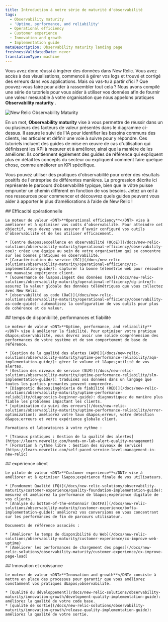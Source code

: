 ```yaml
---
title: Introduction à notre série de maturité d'observabilité
tags:
  - Observability maturity
  - 'Uptime, performance, and reliability'
  - Operational efficiency
  - Customer experience
  - Innovation and growth
  - Implementation guide
metaDescription: Observability maturity landing page
freshnessValidatedDate: never
translationType: machine
---
```


Vous avez donc réussi à ingérer des données dans New Relic. Vous avez accès à des visualisations, commencé à gérer vos logs et trouvé et corrigé des erreurs dans vos applications. Mais où vas-tu à partir d&apos;ici ? Que pouvez-vous faire pour aider à rassembler tout cela ? Nous avons compilé une série de tutoriels pour vous aider à utiliser vos données afin de fournir une valeur mesurable à votre organisation que nous appelons pratiques <DNT>**Observability maturity**</DNT> .

<img title="New Relic Observability Maturity" alt="New Relic Observability Maturity" src="/images/observability-maturity_diagram_oma-v-drivers.webp" />

En un mot, <DNT>**Observability maturity**</DNT> vise à vous permettre de réussir dans un ou plusieurs des facteurs de valeur présentés dans le diagramme ci-dessus. Il assure le suivi de l&apos;IA pour identifier les besoins communs des clients, les articuler et définir une voie à suivre pour y répondre. Ces tutoriels incluent des guides de mise en œuvre de cas d&apos;utilisation qui définissent les KPI à mesurer et à améliorer, ainsi que la manière de les améliorer. Ils contiennent également des guides de référence qui expliquent plus en détail les concepts du secteur ou expliquent comment faire quelque chose, comme améliorer un KPI spécifique.

Vous pouvez utiliser des pratiques d&apos;observabilité pour créer des résultats positifs de l&apos;entreprise de différentes manières. La progression décrite ici représente le parcours d’observabilité typique, bien que le vôtre puisse emprunter un chemin différent en fonction de vos besoins. Jetez un œil à nos ressources pour commencer et découvrez quels guides peuvent vous aider à apporter le plus d’améliorations à l’aide de New Relic !

<Steps>
  <Step>
    ## Efficacité opérationnelle

    Le moteur de valeur <DNT>**Operational efficiency**</DNT> vise à améliorer et à optimiser vos coûts d’observabilité. Pour atteindre cet objectif, vous devez vous assurer d’avoir configuré vos outils d’observabilité et de les utiliser efficacement.

    * [Centre d&apos;excellence en observabilité (OCoE)](/docs/new-relic-solutions/observability-maturity/operational-efficiency/observability-coe): créez une équipe au sein de votre organisation qui se concentre sur les bonnes pratiques en observabilité.
    * [Caractérisation du service (SC)](/docs/new-relic-solutions/observability-maturity/operational-efficiency/sc-implementation-guide/): capturer la bonne télémétrie web pour résoudre une mauvaise expérience client.
    * [Gouvernance de l&apos;ingest des données (DG)](/docs/new-relic-solutions/observability-maturity/operational-efficiency/dg-intro/): assurez la valeur globale des données télémétriques que vous collectez avec New Relic.
    * [observabilité as code (OaC)](/docs/new-relic-solutions/observability-maturity/operational-efficiency/observability-as-code-guide): automatisez la configuration de vos outils pour plus de cohérence et de valeur.
  </Step>

  <Step>
    ## temps de disponibilité, performances et fiabilité

    Le moteur de valeur <DNT>**Uptime, performance, and reliability**</DNT> vise à améliorer la fiabilité. Pour optimiser votre pratique d&apos;observabilité, vous devrez avoir une solide compréhension des performances de votre système et de son comportement de base de référence.

    * [Gestion de la qualité des alertes (AQM)](/docs/new-relic-solutions/observability-maturity/uptime-performance-reliability/aqm-implementation-guide/): gérez le volume et l&apos;utilité de vos alertes.
    * [Gestion des niveaux de service (SLM)](/docs/new-relic-solutions/observability-maturity/uptime-performance-reliability/slm-implementation-guide/): traduisez vos données dans un langage que toutes les parties prenantes peuvent comprendre.
    * [Diagnostic d&apos;ingénierie de fiabilité (RED)](/docs/new-relic-solutions/observability-maturity/uptime-performance-reliability/diagnostics-beginner-guide): diagnostiquez de manière plus fiable les problèmes impactant les clients.
    * [optimisation du suivi des erreurs](/docs/new-relic-solutions/observability-maturity/uptime-performance-reliability/error-optimization): améliorez votre taux d&apos;erreur, votre détection d&apos;erreurs et votre expérience globale client.

    Formations et laboratoires à votre rythme :

    * [Travaux pratiques : Gestion de la qualité des alertes](https://learn.newrelic.com/hands-on-lab-alert-quality-management)
    * [Formation à rythme libre : Gestion des niveaux de service](https://learn.newrelic.com/self-paced-service-level-management-in-new-relic)
  </Step>

  <Step>
    ## expérience client

    Le pilote de valeur <DNT>**Customer experience**</DNT> vise à améliorer et à optimiser l&apos;expérience finale de vos utilisateurs.

    * [Fondement Qualité (FQ)](/docs/new-relic-solutions/observability-maturity/customer-experience/quality-foundation-implementation-guide): mesurez et améliorez la performance de l&apos;expérience digitale de vos clients.
    * [Analyse du bottom-of-the-entonnoir (BotFA)](/docs/new-relic-solutions/observability-maturity/customer-experience/bofta-implementation-guide): améliorez vos conversions en vous concentrant sur les performances de fin de parcours utilisateur.

    Documents de référence associés :

    * [Améliorer le temps de disponibilité du Web](/docs/new-relic-solutions/observability-maturity/customer-experience/cx-improve-web-uptime)
    * [Améliorer les performances de chargement des pages](/docs/new-relic-solutions/observability-maturity/customer-experience/cx-improve-page-load)
  </Step>

  <Step>
    ## Innovation et croissance

    Le moteur de valeur <DNT>**Innovation and growth**</DNT> consiste à mettre en place des processus pour garantir que vous améliorez constamment vos pratiques d&apos;observabilité.

    * [Qualité du développement](/docs/new-relic-solutions/observability-maturity/innovation-growth/development-quality-implementation-guide): améliorez la qualité de votre code base.
    * [qualité de sortie](/docs/new-relic-solutions/observability-maturity/innovation-growth/release-quality-implementation-guide): améliorez la qualité de votre sortie.
  </Step>
</Steps>